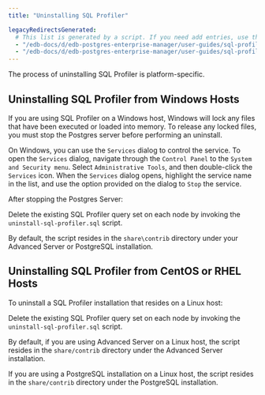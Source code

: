 ```yaml
---
title: "Uninstalling SQL Profiler"

legacyRedirectsGenerated:
  # This list is generated by a script. If you need add entries, use the `legacyRedirects` key.
  - "/edb-docs/d/edb-postgres-enterprise-manager/user-guides/sql-profiler-configuration-guide/8.0/uninstalling_sql_profiler.html"
  - "/edb-docs/d/edb-postgres-enterprise-manager/user-guides/sql-profiler-configuration-guide/latest/uninstalling_sql_profiler.html"
---
```


<div id="uninstalling_sql_profiler" class="registered_link"></div>

The process of uninstalling SQL Profiler is platform-specific.

## Uninstalling SQL Profiler from Windows Hosts

If you are using SQL Profiler on a Windows host, Windows will lock any files that have been executed or loaded into memory. To release any locked files, you must stop the Postgres server before performing an uninstall.

On Windows, you can use the `Services` dialog to control the service. To open the `Services` dialog, navigate through the `Control Panel` to the `System and Security menu`. Select `Administrative Tools`, and then double-click the `Services` icon. When the `Services` dialog opens, highlight the service name in the list, and use the option provided on the dialog to `Stop` the service.

After stopping the Postgres Server:

Delete the existing SQL Profiler query set on each node by invoking the `uninstall-sql-profiler.sql` script.

By default, the script resides in the `share\contrib` directory under your Advanced Server or PostgreSQL installation.

## Uninstalling SQL Profiler from CentOS or RHEL Hosts

To uninstall a SQL Profiler installation that resides on a Linux host:

Delete the existing SQL Profiler query set on each node by invoking the `uninstall-sql-profiler.sql` script.

By default, if you are using Advanced Server on a Linux host, the script resides in the `share/contrib` directory under the Advanced Server installation.

If you are using a PostgreSQL installation on a Linux host, the script resides in the `share/contrib` directory under the PostgreSQL installation.
